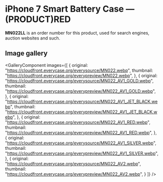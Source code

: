 
# iPhone 7 Smart Battery Case — (PRODUCT)RED

<Callout type='info' emoji='👉🏻'>**MN022LL** is an order number for this product, used for search engines, auction websites and such.</Callout>

## Image gallery

<GalleryComponent
    images={[
      {
        original: "https://cloudfront.everycase.org/everysource/MN022.webp",
        thumbnail: "https://cloudfront.everycase.org/everypreview/MN022.webp",
      },
      {
        original: "https://cloudfront.everycase.org/everysource/MN022_AV1_GOLD.webp",
        thumbnail: "https://cloudfront.everycase.org/everypreview/MN022_AV1_GOLD.webp",
      },
      {
        original: "https://cloudfront.everycase.org/everysource/MN022_AV1_JET_BLACK.webp",
        thumbnail: "https://cloudfront.everycase.org/everypreview/MN022_AV1_JET_BLACK.webp",
      },
      {
        original: "https://cloudfront.everycase.org/everysource/MN022_AV1_RED.webp",
        thumbnail: "https://cloudfront.everycase.org/everypreview/MN022_AV1_RED.webp",
      },
      {
        original: "https://cloudfront.everycase.org/everysource/MN022_AV1_SILVER.webp",
        thumbnail: "https://cloudfront.everycase.org/everypreview/MN022_AV1_SILVER.webp",
      },
      {
        original: "https://cloudfront.everycase.org/everysource/MN022_AV2.webp",
        thumbnail: "https://cloudfront.everycase.org/everypreview/MN022_AV2.webp",
      }
    ]}
  />

